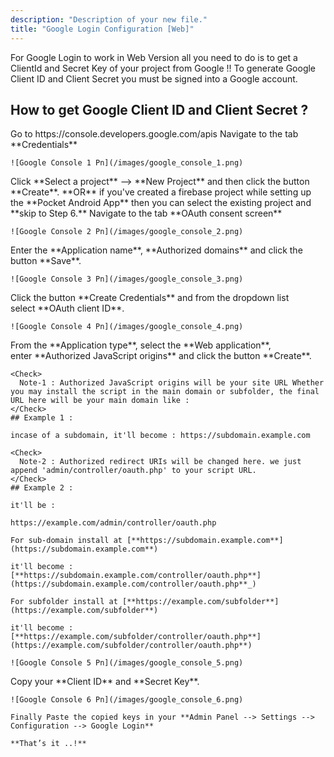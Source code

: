 ```yaml
---
description: "Description of your new file."
title: "Google Login Configuration [Web]"
---
```


For Google Login to work in Web Version all you need to do is to get a ClientId and Secret Key of your project from Google \!\! To generate Google Client ID and Client Secret you must be signed into a Google account.

## How to get Google Client ID and Client Secret ?

<Steps>
  <Step>
    Go to  https://console.developers.google.com/apis
  </Step>
  <Step>
    Navigate to the tab **Credentials**

    ![Google Console 1 Pn](/images/google_console_1.png)
  </Step>
  <Step>
    Click **Select a project** --> **New Project** and then click the button **Create**. **OR** if you've created a firebase project while setting up the **Pocket Android App** then you can select the existing project and **skip to Step 6.**
  </Step>
  <Step>
    Navigate to the tab **OAuth consent screen**

    ![Google Console 2 Pn](/images/google_console_2.png)
  </Step>
  <Step>
    Enter the **Application name**, **Authorized domains** and click the button **Save**.

    ![Google Console 3 Pn](/images/google_console_3.png)
  </Step>
  <Step>
    Click the button **Create Credentials** and from the dropdown list select **OAuth client ID**.

    ![Google Console 4 Pn](/images/google_console_4.png)
  </Step>
  <Step>
    From the **Application type**, select the **Web application**, enter **Authorized JavaScript origins** and click the button **Create**.

    <Check>
      Note-1 : Authorized JavaScript origins will be your site URL Whether you may install the script in the main domain or subfolder, the final URL here will be your main domain like :
    </Check>
    ## Example 1 :

    incase of a subdomain, it'll become : https://subdomain.example.com

    <Check>
      Note-2 : Authorized redirect URIs will be changed here. we just append 'admin/controller/oauth.php' to your script URL.
    </Check>
    ## Example 2 :

    it'll be :

    https://example.com/admin/controller/oauth.php

    For sub-domain install at [**https://subdomain.example.com**](https://subdomain.example.com**) 

    it'll become : [**https://subdomain.example.com/controller/oauth.php**](https://subdomain.example.com/controller/oauth.php**_)

    For subfolder install at [**https://example.com/subfolder**](https://example.com/subfolder**)

    it'll become : [**https://example.com/subfolder/controller/oauth.php**](https://example.com/subfolder/controller/oauth.php**)

    ![Google Console 5 Pn](/images/google_console_5.png)
  </Step>
  <Step>
    Copy your **Client ID** and **Secret Key**.

    ![Google Console 6 Pn](/images/google_console_6.png)

    Finally Paste the copied keys in your **Admin Panel --> Settings --> Configuration --> Google Login**

    **​That’s it ..!**
  </Step>
</Steps>